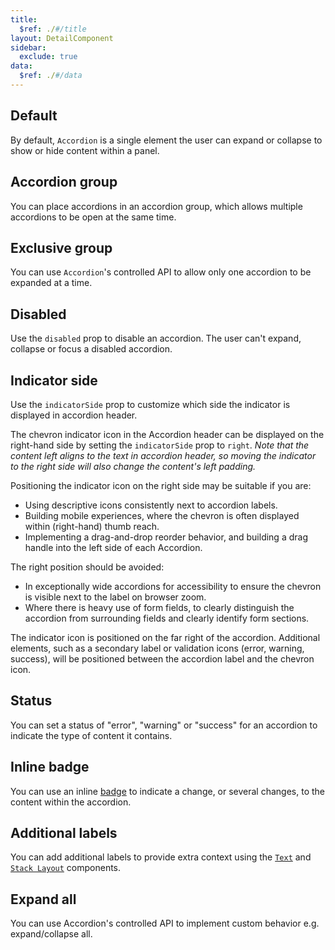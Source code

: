 ```yaml
---
title:
  $ref: ./#/title
layout: DetailComponent
sidebar:
  exclude: true
data:
  $ref: ./#/data
---
```


## Default

By default, `Accordion` is a single element the user can expand or collapse to show or hide content within a panel.

<LivePreview componentName="accordion" exampleName="Default" />

## Accordion group

You can place accordions in an accordion group, which allows multiple accordions to be open at the same time.

<LivePreview componentName="accordion" exampleName="Group" />

## Exclusive group

You can use `Accordion`'s controlled API to allow only one accordion to be expanded at a time.

<LivePreview componentName="accordion" exampleName="ExclusiveGroup" />

## Disabled

Use the `disabled` prop to disable an accordion. The user can't expand, collapse or focus a disabled accordion.

<LivePreview componentName="accordion" exampleName="Disabled" />

## Indicator side

Use the `indicatorSide` prop to customize which side the indicator is displayed in accordion header.

The chevron indicator icon in the Accordion header can be displayed on the right-hand side by setting the `indicatorSide` prop to `right`.
_Note that the content left aligns to the text in accordion header, so moving the indicator to the right side will also change the content's left padding._

Positioning the indicator icon on the right side may be suitable if you are:

- Using descriptive icons consistently next to accordion labels.
- Building mobile experiences, where the chevron is often displayed within (right-hand) thumb reach.
- Implementing a drag-and-drop reorder behavior, and building a drag handle into the left side of each Accordion.

The right position should be avoided:

- In exceptionally wide accordions for accessibility to ensure the chevron is visible next to the label on browser zoom.
- Where there is heavy use of form fields, to clearly distinguish the accordion from surrounding fields and clearly identify form sections.

The indicator icon is positioned on the far right of the accordion. Additional elements, such as a secondary label or validation icons (error, warning, success), will be positioned between the accordion label and the chevron icon.

<LivePreview componentName="accordion" exampleName="IndicatorSide" />

## Status

You can set a status of "error", "warning" or "success" for an accordion to indicate the type of content it contains.

<LivePreview componentName="accordion" exampleName="Status" />

## Inline badge

You can use an inline [badge](../badge) to indicate a change, or several changes, to the content within the accordion.

<LivePreview componentName="accordion" exampleName="InlineBadge" />

## Additional labels

You can add additional labels to provide extra context using the [`Text`](../text) and [`Stack Layout`](../layouts/stack-layout) components.

<LivePreview componentName="accordion" exampleName="AdditionalLabels" />

## Expand all

You can use Accordion's controlled API to implement custom behavior e.g. expand/collapse all.

<LivePreview componentName="accordion" exampleName="ExpandAll" />
